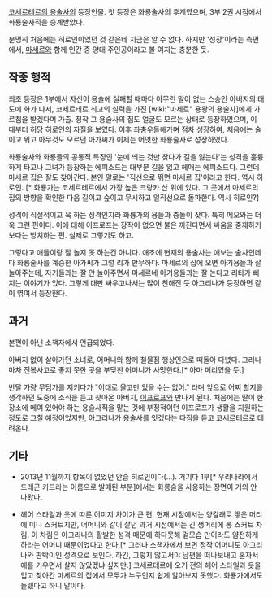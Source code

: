 [[코세르테르의 용술사]]의 등장인물.
첫 등장은 화룡술사의 후계였으며, 3부 2권 시점에서 화룡술사직을 승계받았다.

분명히 처음에는 히로인이었던 것 같은데 지금은 알 수 없다. 하지만 '성장'이라는 측면에서, [[마세르]]와 함께 인간 중 양대 주인공이라고 볼 여지는 충분한 듯.


== 작중 행적 ==

최초 등장은 1부에서 자신이 용술에 실패할 때마다 아무런 말이 없는 스승인 아버지의 태도에 화가 나서, 코세르테르 최고의 실력을 가진 [wiki:"마세르" 용왕의 용술사]에게 가르침을 받겠다며 가출. 정작 그 용술사의 집도 얼굴도 모르는 상태로 등장하였으며, 이 때부터 허당 히로인의 자질을 보였다. 이후 좌충우돌해가며 점차 성장하여, 처음에는 술이고 뭐고 아무것도 모르던 아가씨가 이제는 어엿한 화룡술사로 성장하였다.

화룡술사와 화룡들의 공통적 특징인 '눈에 띄는 것만 찾다가 길을 잃는다'는 성격을 훌륭하게 타고나 그녀가 등장하는 에피소드는 대부분 길을 잃고 헤매는 에피소드다. 그런데 마세르 집은 잘도 찾아간다. 본인 말로는 '직선으로 뛰면 마세르 집'이라고 한다. 역시 히로인. [* 화룡가는 코세르테르에서 가장 높은 크랑카 산 위에 있다. 그 곳에서 마세르의 집의 방향을 확인한 다음 길이고 숲이고 무시하고 일직선으로 돌파한다. 역시 히로인?]

성격이 직설적이고 욱 하는 성격인지라 화룡가의 용들과 충돌이 잦다. 특히 메오와는 더욱 그런 편이다. 이에 대해 이프로프는 장작이 없으면 불은 꺼진다면서 싸움을 중재하기보다는 방치하는 편. 실제로 그렇기도 하고. 

그렇다고 애들이랑 잘 놀지 못 하는건 아니다. 애초에 현재의 용술사는 애보는 술사인데다 화룡술사를 계승한 아가씨가 그럴 리가 만무하다. 마세르의 집에 오면 아기용들과 잘 놀아주는데, 자기들과는 잘 안 놀아주면서 마세르네 아기용들과는 잘 논다고 리타가 삐지는 이야기가 있다. 그렇게 대판 싸우고나서는 많이 친해진 듯 아그리나가 등장하면 같이 엮여서 등장한다.


== 과거 ==

본편이 아닌 소책자에서 언급되었다.

아버지 없이 살아가던 소녀로, 어머니와 함께 철물점 행상인으로 떠돌아 다녔다. 그러나 마차 전복사고로 좋지 못한 곳을 부딪친 어머니가 사망한다.[* 아마 머리였을 듯.]

반달 가량 무덤가를 지키다가 "이대로 울고만 있을 수는 없어." 라며 앞으로 어찌 할지를 생각하던 도중에 소식을 듣고 찾아온 아버지, [[이프로프]]와 만나게 된다. 처음에는 딸이 한 장소에 메여 있어야 하는 용술사직을 맡는 것에 부정적이던 이프로프가 생활을 지원하는 정도로 그칠 예정이었지만, 아그리나가 용술사를 잇겠다는 다짐을 듣고 코세르테르로 데려온다.


== 기타 ==

* 2013년 11월까지 항목이 없었던 안습 히로인이다(...). 거기다 1부[* 우리나라에서 드래곤 키드라는 이름으로 발매된 부분]에서는 화룡술을 사용하는 장면이 거의 안 나왔다. 

* 헤어 스타일과 옷에 따른 이미지 차이가 큰 편. 현재 시점에서는 양갈래로 땋은 머리에 미니 스커트지만, 어머니와 같이 살던 과거 시점에서는 긴 생머리에 롱 스커트 차림. 이 차림은 아그리나의 활발한 성격 때문에 하다못해 겉모습 만이라도 얌전하게 하라는 어머니 때문이었다고 한다.[* 그러나 소책자에서 보면 정작 어머니도 아그리나와 판박이인 성격으로 보인다. 하긴, 그렇지 않고서야 남편을 떠나보내고 혼자서 애를 키우면서 살지 않았겠냐 싶지만.] 코세르테르에 오기 전의 헤어 스타일과 옷을 입고 찾아간 마세르의 집에서 모두가 누구인지 쉽게 알아보지 못했다. 화룡가에서도 놀랬다고 하니 말이다. 
